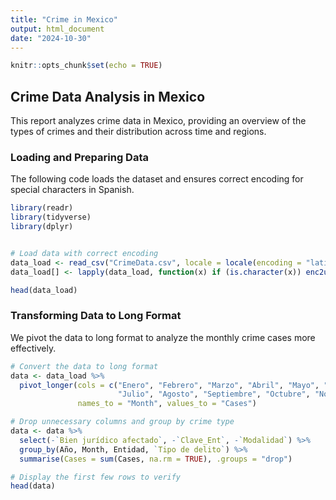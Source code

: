 ```yaml
---
title: "Crime in Mexico"
output: html_document
date: "2024-10-30"
---
```


```r
knitr::opts_chunk$set(echo = TRUE)
```

## Crime Data Analysis in Mexico
This report analyzes crime data in Mexico, providing an overview of the types of crimes and their distribution across time and regions.

### Loading and Preparing Data
The following code loads the dataset and ensures correct encoding for special characters in Spanish.


```r
library(readr)
library(tidyverse)
library(dplyr)


# Load data with correct encoding
data_load <- read_csv("CrimeData.csv", locale = locale(encoding = "latin1"), show_col_types = FALSE)
data_load[] <- lapply(data_load, function(x) if (is.character(x)) enc2utf8(x) else x)

head(data_load)
```

### Transforming Data to Long Format
We pivot the data to long format to analyze the monthly crime cases more effectively.


```r

# Convert the data to long format
data <- data_load %>%
  pivot_longer(cols = c("Enero", "Febrero", "Marzo", "Abril", "Mayo", "Junio",
                        "Julio", "Agosto", "Septiembre", "Octubre", "Noviembre", "Diciembre"),
               names_to = "Month", values_to = "Cases")

# Drop unnecessary columns and group by crime type
data <- data %>%
  select(-`Bien jurídico afectado`, -`Clave_Ent`, -`Modalidad`) %>%
  group_by(Año, Month, Entidad, `Tipo de delito`) %>%
  summarise(Cases = sum(Cases, na.rm = TRUE), .groups = "drop")

# Display the first few rows to verify
head(data)


```
